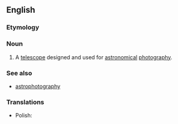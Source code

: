 ==English==

===Etymology===
{{confix|en|astro|graph}}

===Noun===
{{en-noun}}
{{wikipedia}}

# {{lb|en|astronomy}} A [[telescope]] designed and used for [[astronomical]] [[photography]].

===See also===
* [[astrophotography]]

===Translations===
{{trans-top}}
{{trans-mid}}
* Polish: {{t|pl|astrograf|m}}
{{trans-bottom}}
